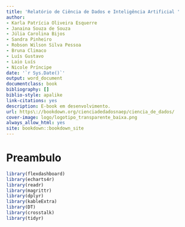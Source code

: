 ```yaml
--- 
title: 'Relatório de Ciência de Dados e Inteligência Artificial '
author:
- Karla Patrícia Oliveira Esquerre
- Janaina Souza de Souza
- Júlia Carolina Bijos
- Sandra Pinheiro
- Robson Wilson Silva Pessoa
- Bruna Climaco
- Luís Gustavo
- Laio Luís
- Nicole Príncipe
date: '`r Sys.Date()`'
output: word_document
documentclass: book
bibliography: []
biblio-style: apalike
link-citations: yes
description: E-book em desenvolvimento.
url: https\://bookdown.org/cienciadedadosnaep/ciencia_de_dados/
cover-image: logo/logotipo_transparente_baixa.png
always_allow_html: yes
site: bookdown::bookdown_site
---
```


# Preambulo {-}



```r
library(flexdashboard)
library(echarts4r)
library(readr)
library(magrittr)
library(dplyr)
library(kableExtra)
library(DT)
library(crosstalk)
library(tidyr)
```


